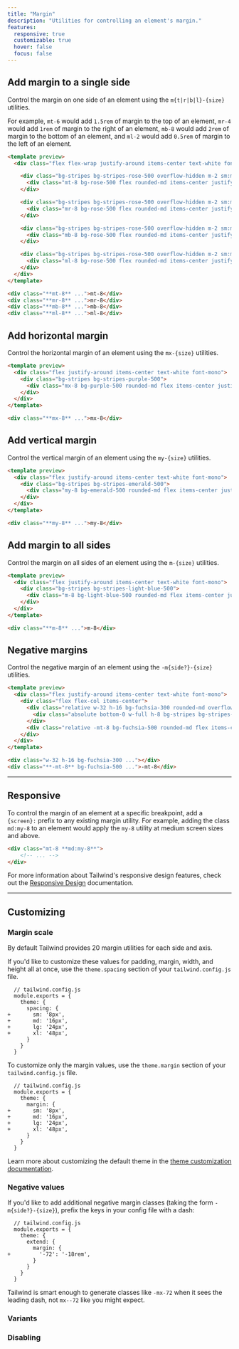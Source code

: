 ```yaml
---
title: "Margin"
description: "Utilities for controlling an element's margin."
features:
  responsive: true
  customizable: true
  hover: false
  focus: false
---
```




## Add margin to a single side

Control the margin on one side of an element using the `m{t|r|b|l}-{size}` utilities.

For example, `mt-6` would add `1.5rem` of margin to the top of an element, `mr-4` would add `1rem` of margin to the right of an element, `mb-8` would add `2rem` of margin to the bottom of an element, and `ml-2` would add `0.5rem` of margin to the left of an element.

```html rose
<template preview>
  <div class="flex flex-wrap justify-around items-center text-white font-mono">

    <div class="bg-stripes bg-stripes-rose-500 overflow-hidden m-2 sm:m-0">
      <div class="mt-8 bg-rose-500 flex rounded-md items-center justify-center py-3 px-4">mt-8</div>
    </div>

    <div class="bg-stripes bg-stripes-rose-500 overflow-hidden m-2 sm:m-0">
      <div class="mr-8 bg-rose-500 flex rounded-md items-center justify-center py-3 px-4">mr-8</div>
    </div>

    <div class="bg-stripes bg-stripes-rose-500 overflow-hidden m-2 sm:m-0">
      <div class="mb-8 bg-rose-500 flex rounded-md items-center justify-center py-3 px-4">mb-8</div>
    </div>

    <div class="bg-stripes bg-stripes-rose-500 overflow-hidden m-2 sm:m-0">
      <div class="ml-8 bg-rose-500 flex rounded-md items-center justify-center py-3 px-4">ml-8</div>
    </div>
  </div>
</template>

<div class="**mt-8** ...">mt-8</div>
<div class="**mr-8** ...">mr-8</div>
<div class="**mb-8** ...">mb-8</div>
<div class="**ml-8** ...">ml-8</div>
```

## Add horizontal margin

Control the horizontal margin of an element using the `mx-{size}` utilities.

```html purple
<template preview>
  <div class="flex justify-around items-center text-white font-mono">
    <div class="bg-stripes bg-stripes-purple-500">
      <div class="mx-8 bg-purple-500 rounded-md flex items-center justify-center py-3 px-4">mx-8</div>
    </div>
  </div>
</template>

<div class="**mx-8** ...">mx-8</div>
```

## Add vertical margin

Control the vertical margin of an element using the `my-{size}` utilities.

```html emerald
<template preview>
  <div class="flex justify-around items-center text-white font-mono">
    <div class="bg-stripes bg-stripes-emerald-500">
      <div class="my-8 bg-emerald-500 rounded-md flex items-center justify-center py-3 px-4">my-8</div>
    </div>
  </div>
</template>

<div class="**my-8** ...">my-8</div>
```

## Add margin to all sides

Control the margin on all sides of an element using the `m-{size}` utilities.

```html lightBlue
<template preview>
  <div class="flex justify-around items-center text-white font-mono">
    <div class="bg-stripes bg-stripes-light-blue-500">
      <div class="m-8 bg-light-blue-500 rounded-md flex items-center justify-center py-3 px-4">m-8</div>
    </div>
  </div>
</template>

<div class="**m-8** ...">m-8</div>
```

## Negative margins

Control the negative margin of an element using the `-m{side?}-{size}` utilities.

```html fuchsia
<template preview>
  <div class="flex justify-around items-center text-white font-mono">
    <div class="flex flex-col items-center">
      <div class="relative w-32 h-16 bg-fuchsia-300 rounded-md overflow-hidden">
        <div class="absolute bottom-0 w-full h-8 bg-stripes bg-stripes-red-900"></div>
      </div>
      <div class="relative -mt-8 bg-fuchsia-500 rounded-md flex items-center justify-center py-3 px-4">-mt-8</div>
    </div>
  </div>
</template>

<div class="w-32 h-16 bg-fuchsia-300 ..."></div>
<div class="**-mt-8** bg-fuchsia-500 ...">-mt-8</div>
```

---

## Responsive

To control the margin of an element at a specific breakpoint, add a `{screen}:` prefix to any existing margin utility. For example, adding the class `md:my-8` to an element would apply the `my-8` utility at medium screen sizes and above.

```html
<div class="mt-8 **md:my-8**">
    <!-- ... -->
</div>
```

For more information about Tailwind's responsive design features, check out the [Responsive Design](/docs/responsive-design) documentation.

---

## Customizing

### Margin scale

By default Tailwind provides 20 margin utilities for each side and axis.

If you'd like to customize these values for padding, margin, width, and height all at once, use the `theme.spacing` section of your `tailwind.config.js` file.

```diff-js
  // tailwind.config.js
  module.exports = {
    theme: {
      spacing: {
+       sm: '8px',
+       md: '16px',
+       lg: '24px',
+       xl: '48px',
      }
    }
  }
```

To customize only the margin values, use the `theme.margin` section of your `tailwind.config.js` file.

```diff-js
  // tailwind.config.js
  module.exports = {
    theme: {
      margin: {
+       sm: '8px',
+       md: '16px',
+       lg: '24px',
+       xl: '48px',
      }
    }
  }
```

Learn more about customizing the default theme in the [theme customization documentation](/docs/theme#customizing-the-default-theme).

### Negative values

If you'd like to add additional negative margin classes (taking the form `-m{side?}-{size}`), prefix the keys in your config file with a dash:

```diff-js
  // tailwind.config.js
  module.exports = {
    theme: {
      extend: {
        margin: {
+         '-72': '-18rem',
        }
      }
    }
  }
```

Tailwind is smart enough to generate classes like `-mx-72` when it sees the leading dash, not `mx--72` like you might expect.

### Variants

<Variants plugin="margin" />

### Disabling

<Disabling plugin="margin" />
